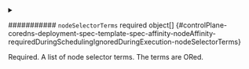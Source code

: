 


<details className="config-field" data-expandable="true">
<summary>

########### `nodeSelectorTerms` <span className="config-field-required" data-required="false">required</span> <span className="config-field-type">object[]</span> <span className="config-field-default"></span> <span className="config-field-enum"></span> {#controlPlane-coredns-deployment-spec-template-spec-affinity-nodeAffinity-requiredDuringSchedulingIgnoredDuringExecution-nodeSelectorTerms}

Required. A list of node selector terms. The terms are ORed.

</summary>

<PartialNodeselectortermsreference />


</details>
